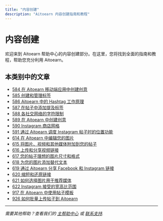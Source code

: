 ```yaml
---
title: "内容创建"
description: "Aitoearn 内容创建指南和教程"
---
```


# 内容创建

欢迎来到 Aitoearn 帮助中心的内容创建部分。在这里，您将找到全面的指南和教程，帮助您充分利用 Aitoearn。

## 本类别中的文章

- [584 在 Aitoearn 移动端应用中创建创意](584-creating-ideas-在-the-aitoearn-移动端-应用)
- [585 创建和管理标签](585-creating-和-managing-tags)
- [586 Aitoearn 中的 Hashtag 工作原理](586-how-hashtags-work-在-aitoearn)
- [587 在帖子中添加提及标签](587-添加ing-mentions-tags-在-帖子)
- [588 各社交网络的字符限制](588-character-limits-用于-each-social-network)
- [589 在 Aitoearn 中创建创意](589-creating-ideas-在-aitoearn)
- [590 Instagram 商店网格](590-Instagram-shop-grid)
- [591 通过 Aitoearn 调度 Instagram 帖子时的位置功能](591-how-locations-work-何时-scheduling-Instagram-帖子-through-aitoearn)
- [614 在 Aitoearn 中编辑您的图片](614-编辑ing-您的-图片s-在-aitoearn)
- [615 将图片、视频和其他媒体附加到您的帖子](615-attaching-图片s-视频s-和-other-media-到-您的-帖子)
- [616 上传和分享视频链接](616-上传ing-和-sharing-链接s-到-视频s)
- [617 您的帖子理想的图片尺寸和格式](617-ideal-图片-sizes-和-formats-用于-您的-帖子)
- [618 为您的图片添加替代文本](618-添加ing-alt-text-到-您的-图片s)
- [619 通过 Aitoearn 分享 Facebook 和 Instagram 链接](619-sharing-Facebook-和-Instagram-链接s-through-aitoearn)
- [620 缩短和还原链接](620-shortening-和-unshortening-链接s)
- [621 如何选择图片用于推荐媒体](621-how-图片s-are-chosen-用于-suggested-media)
- [622 Instagram 接受的宽高比范围](622-Instagrams-accepted-aspect-ratio-ranges)
- [917 在 Aitoearn 中使用帖子模板](917-using-帖子-templates-在-aitoearn)
- [926 如何批量上传帖子到 Aitoearn](926-how-到-上传-帖子-在-bulk-到-aitoearn)

---

*需要其他帮助？查看我们的 [主帮助中心](/en/帮助-中心) 或 [联系支持](mailto:hello@aitoearn.com).*
